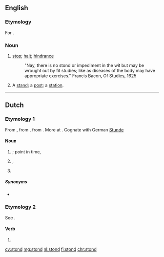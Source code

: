 ==English==

===Etymology===
For {{term|stand|lang=en}}.

===Noun===
{{en-noun}}

# {{context|obsolete|lang=en}} [[stop]]; [[halt]]; [[hindrance]]
#: {{rfquotek|Francis Bacon}} "Nay, there is no stond or impediment in the wit but may be wrought out by fit studies; like as diseases of the body may have appropriate exercises." Francis Bacon, Of Studies, 1625 
# {{context|obsolete|lang=en}} A [[stand]]; a [[post]]; a [[station]].
#: {{rfquotek|Spenser}}

{{Webster 1913}}

----

==Dutch==

===Etymology 1===
From {{inh|nl|dum|stonde}}, from {{inh|nl|odt|stunda||time, while}}, from {{etyl|gem-pro|nl}} {{m|gem-pro|*stundō||time, while}}. More at {{l|en|stound}}. Cognate with German [[Stunde]]

====Noun====
{{nl-noun|f|-en|stondje}}

# {{l|en|time}}; point in time, {{l|en|moment}}
# {{l|en|age}}, {{l|en|epoch}}
# {{l|en|hour}}

=====Synonyms=====
* {{sense|chronology}} {{l|nl|uur}}

===Etymology 2===
See {{term|staan|lang=nl}}.

====Verb====
{{nl-verb-form}}

# {{nl-verb form of|n=sg|t=past|staan}}

[[cy:stond]]
[[mg:stond]]
[[nl:stond]]
[[fi:stond]]
[[chr:stond]]